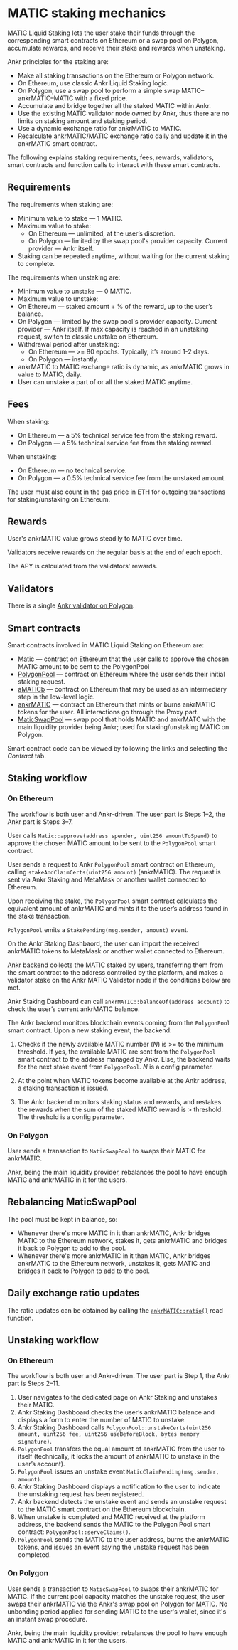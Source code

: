 # MATIC staking mechanics

MATIC Liquid Staking lets the user stake their funds through the corresponding smart contracts on Ethereum or a swap pool on Polygon, accumulate rewards, and receive their stake and rewards when unstaking.

Ankr principles for the staking are:

* Make all staking transactions on the Ethereum or Polygon network.
* On Ethereum, use classic Ankr Liquid Staking logic.
* On Polygon, use a swap pool to perform a simple swap MATIC–ankrMATIC–MATIC with a fixed price.
* Accumulate and bridge together all the staked MATIC within Ankr.
* Use the existing MATIC validator node owned by Ankr, thus there are no limits on staking amount and staking period.
* Use a dynamic exchange ratio for ankrMATIC to MATIC.
* Recalculate ankrMATIC/MATIC exchange ratio daily and update it in the ankrMATIC smart contract.

The following explains staking requirements, fees, rewards, validators, smart contracts and function calls to interact with these smart contracts.

## Requirements
The requirements when staking are:

* Minimum value to stake — 1 MATIC.
* Maximum value to stake:
  * On Ethereum — unlimited, at the user’s discretion.
  * On Polygon — limited by the swap pool's provider capacity. Current provider — Ankr itself.
* Staking can be repeated anytime, without waiting for the current staking to complete.

The requirements when unstaking are:

* Minimum value to unstake — 0 MATIC.
* Maximum value to unstake:
* On Ethereum — staked amount + % of the reward, up to the user’s balance.
* On Polygon — limited by the swap pool's provider capacity. Current provider — Ankr itself. If max capacity is reached in an unstaking request, switch to classic unstake on Ethereum.
* Withdrawal period after unstaking:
  * On Ethereum — >= 80 epochs. Typically, it’s around 1-2 days.
  * On Polygon — instantly.
* ankrMATIC to MATIC exchange ratio is dynamic, as ankrMATIC grows in value to MATIC, daily.
* User can unstake a part of or all the staked MATIC anytime.


## Fees
When staking:
* On Ethereum — a 5% technical service  fee from the staking reward.
* On Polygon — a 5% technical service fee from the staking reward.

When unstaking:
* On Ethereum — no technical service.
* On Polygon — a 0.5% technical service fee from the unstaked amount.

The user must also count in the gas price in ETH for outgoing transactions for staking/unstaking on Ethereum.


## Rewards
User's ankrMATIC value grows steadily to MATIC over time.

Validators receive rewards on the regular basis at the end of each epoch.

The APY is calculated from the validators' rewards.


## Validators

There is a single [Ankr validator on Polygon](https://staking.polygon.technology/validators/31).


## Smart contracts
Smart contracts involved in MATIC Liquid Staking on Ethereum are:
* [Matic](https://etherscan.io/address/0x7D1AfA7B718fb893dB30A3aBc0Cfc608AaCfeBB0) — contract on Ethereum that the user calls to approve the chosen MATIC amount to be sent to the PolygonPool
* [PolygonPool](https://etherscan.io/address/0xCfD4B4Bc15C8bF0Fd820B0D4558c725727B3ce89) — contract on Ethereum where the user sends their initial staking request.
* [aMATICb](https://etherscan.io/address/0x99534Ef705Df1FFf4e4bD7bbaAF9b0dFf038EbFe) — contract on Ethereum that may be used as an intermediary step in the low-level logic.
* [ankrMATIC](https://etherscan.io/token/0x26dcfbfa8bc267b250432c01c982eaf81cc5480c) — contract on Ethereum that mints or burns ankrMATIC tokens for the user. All interactions go through the Proxy part.
* [MaticSwapPool](https://polygonscan.com/address/0x62a509ba95c75cabc7190469025e5abee4eddb2a) — swap pool that holds MATIC and ankrMATC with the main liquidity provider being Ankr; used for staking/unstaking MATIC on Polygon.

Smart contract code can be viewed by following the links and selecting the *Contract* tab.


## Staking workflow

### On Ethereum
The workflow is both user and Ankr-driven. The user part is Steps 1–2, the Ankr part is Steps 3–7.

User calls `Matic::approve(address spender, uint256 amountToSpend)` to approve the chosen MATIC amount to be sent to the `PolygonPool` smart contract.

User sends a request to Ankr `PolygonPool` smart contract on Ethereum, calling `stakeAndClaimCerts(uint256 amount)` (ankrMATIC). The request is sent via Ankr Staking and MetaMask or another wallet connected to Ethereum.

Upon receiving the stake, the `PolygonPool` smart contract calculates the equivalent amount of ankrMATIC and mints it to the user’s address found in the stake transaction.

`PolygonPool` emits a `StakePending(msg.sender, amount)` event.

On the Ankr Staking Dashbaord, the user can import the received ankrMATIC tokens to MetaMask or another wallet connected to Ethereum.

Ankr backend collects the MATIC staked by users, transferring them from the smart contract to the address controlled by the platform, and makes a validator stake on the Ankr MATIC Validator node if the conditions below are met.

Ankr Staking Dashboard can call `ankrMATIC::balanceOf(address account)` to check the user’s current ankrMATIC balance.

The Ankr backend monitors blockchain events coming from the `PolygonPool` smart contract. Upon a new staking event, the backend:

1. Checks if the newly available MATIC number (*N*) is >= to the minimum threshold. If yes, the available MATIC are sent from the `PolygonPool`  smart contract to the address managed by Ankr. Else, the backend waits for the next stake event from `PolygonPool`. *N* is a config parameter.

2. At the point when MATIC tokens become available at the Ankr address, a staking transaction is issued.

3. The Ankr backend monitors staking status and rewards, and restakes the rewards when the sum of the staked MATIC reward is > threshold. The threshold is a config parameter.

### On Polygon
User sends a transaction to `MaticSwapPool` to swaps their MATIC for ankrMATIC.

Ankr, being the main liquidity provider, rebalances the pool to have enough MATIC and ankrMATIC in it for the users.

## Rebalancing MaticSwapPool
The pool must be kept in balance, so:
* Whenever there's more MATIC in it than ankrMATIC, Ankr bridges MATIC to the Ethereum network, stakes it, gets ankrMATIC and bridges it back to Polygon to add to the pool.
* Whenever there's more ankrMATIC in it than MATIC, Ankr bridges ankrMATIC to the Ethereum network, unstakes it, gets MATIC and bridges it back to Polygon to add to the pool.

## Daily exchange ratio updates
The ratio updates can be obtained by calling the [`ankrMATIC::ratio()`](https://etherscan.io/token/0x26dcfbfa8bc267b250432c01c982eaf81cc5480c#readProxyContract#F10) read function.

## Unstaking workflow

### On Ethereum
The workflow is both user and Ankr-driven. The user part is Step 1, the Ankr part is Steps 2–11.

1. User navigates to the dedicated page on Ankr Staking and unstakes their MATIC.
2. Ankr Staking Dashboard checks the user’s ankrMATIC balance and displays a form to enter the number of MATIC to unstake.
4. Ankr Staking Dashboard calls `PolygonPool::unstakeCerts(uint256 amount, uint256 fee, uint256 useBeforeBlock, bytes memory signature)`.  
5. `PolygonPool` transfers the equal amount of ankrMATIC from the user to itself (technically, it locks the amount of ankrMATIC to unstake in the user’s account).
6. `PolygonPool` issues an unstake event `MaticClaimPending(msg.sender, amount)`.
7. Ankr Staking Dashboard displays a notification to the user to indicate the unstaking request has been registered.
8. Ankr backend detects the unstake event and sends an unstake request to the MATIC smart contract on the Ethereum blockchain.
9. When unstake is completed and MATIC received at the platform address, the backend sends the MATIC to the Polygon Pool smart contract: `PolygonPool::serveClaims()`.
10. `PolygonPool` sends the MATIC to the user address, burns the ankrMATIC tokens, and issues an event saying the unstake request has been completed.

### On Polygon
User sends a transaction to `MaticSwapPool` to swaps their ankrMATIC for MATIC.
If the current pool capacity matches the unstake request, the user swaps their ankrMATIC via the Ankr's swap pool on Polygon for MATIC.
No unbonding period applied for sending MATIC to the user's wallet, since it's an instant swap procedure.

Ankr, being the main liquidity provider, rebalances the pool to have enough MATIC and ankrMATIC in it for the users.